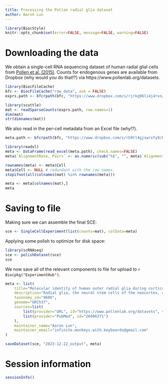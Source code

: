 ```yaml
---
title: Processing the Pollen radial glia dataset
author: Aaron Lun
---
```


```r
library(BiocStyle)
knitr::opts_chunk$set(error=FALSE, message=FALSE, warning=FALSE)
```

# Downloading the data

We obtain a single-cell RNA sequencing dataset of human radial glial cells from [Pollen et al. (2015)](https://doi.org/10.1016/j.cell.2015.09.004).
Counts for endogenous genes are available from Dropbox (why would you do that!?) via https://www.pollenlab.org/datasets.

```r
library(BiocFileCache)
bfc <- BiocFileCache("raw_data", ask = FALSE)
exprs.path <- bfcrpath(bfc, "https://www.dropbox.com/s/rjrkq96li4j4rvn/oRG%20paper%20-%20counts.txt?dl=1")

library(scuttle)
mat <- readSparseCounts(exprs.path, row.names=1)
dim(mat)
str(dimnames(mat))
```

We also read in the per-cell metadata from an Excel file (why!?).

```r
meta.path <- bfcrpath(bfc, "https://www.dropbox.com/s/rb9tl4gjswrxfy9/Pollen%20et%20al%202015%20updated%20metadata.xlsx?dl=1")

library(readxl)
meta <- DataFrame(read_excel(meta.path), check.names=FALSE)
meta$`AlignmentRate, Pairs` <- as.numeric(sub("%$", "", meta$`AlignmentRate, Pairs`))/100

rownames(meta) <- meta$Cell
meta$Cell <- NULL # redundant with the row names.
stopifnot(all(colnames(mat) %in% rownames(meta)))

meta <- meta[colnames(mat),]
meta
```

# Saving to file 

Making sure we can assemble the final SCE:

```r
sce <- SingleCellExperiment(list(counts=mat), colData=meta)
```

Applying some polish to optimize for disk space:

```r
library(scRNAseq)
sce <- polishDataset(sce)
sce
```

We now save all of the relevant components to file for upload to `r Biocpkg("ExperimentHub")`.

```r
meta <- list(
    title="Molecular identity of human outer radial glia during cortical development",
    description="Radial glia, the neural stem cells of the neocortex, are located in two niches: the ventricular zone and outer subventricular zone. Although outer subventricular zone radial glia may generate the majority of human cortical neurons, their molecular features remain elusive. By analyzing gene expression across single cells, we find that outer radial glia preferentially express genes related to extracellular matrix formation, migration, and stemness, including TNC, PTPRZ1, FAM107A, HOPX, and LIFR. Using dynamic imaging, immunostaining, and clonal analysis, we relate these molecular features to distinctive behaviors of outer radial glia, demonstrate the necessity of STAT3 signaling for their cell cycle progression, and establish their extensive proliferative potential. These results suggest that outer radial glia directly support the subventricular niche through local production of growth factors, potentiation of growth factor signals by extracellular matrix proteins, and activation of self-renewal pathways, thereby enabling the developmental and evolutionary expansion of the human neocortex.",
    taxonomy_id="9606",
    genome="GRCh37",
    sources=list(
        list(provider="URL", id="https://www.pollenlab.org/datasets", version=as.character(Sys.Date())),
        list(provider="PubMed", id="26406371")
    ),
    maintainer_name="Aaron Lun",
    maintainer_email="infinite.monkeys.with.keyboards@gmail.com"
)

saveDataset(sce, "2023-12-22_output", meta)
```

# Session information {-}

```r
sessionInfo()
```
